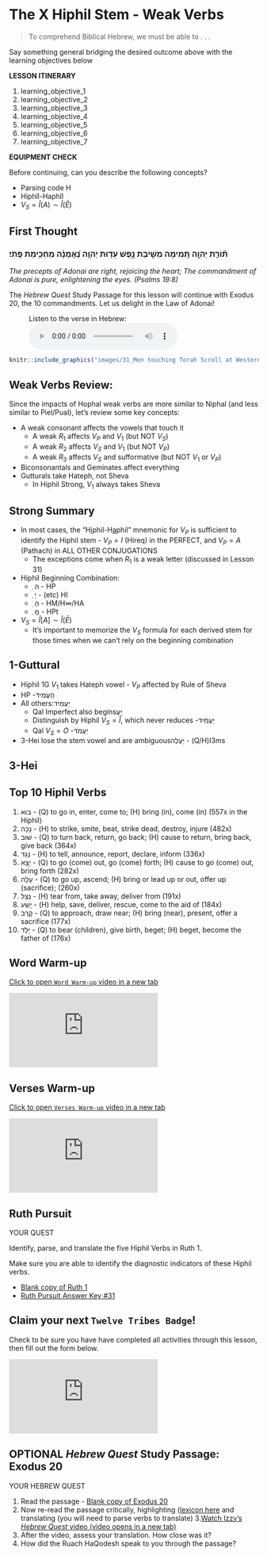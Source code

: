 # The X Hiphil Stem - Weak Verbs {.H-w}


> To comprehend Biblical Hebrew, we must be able to . . . 

Say something general bridging the desired outcome above with the learning objectives below

::: {.box .map}
**LESSON ITINERARY**

1. learning_objective_1
1. learning_objective_2
1. learning_objective_3
1. learning_objective_4
1. learning_objective_5
1. learning_objective_6
1. learning_objective_7
:::

::: {.box .stop}
**EQUIPMENT CHECK**

Before continuing, can you describe the following concepts?

* Parsing code H
* Hiphîl-Haphîl
* $V_S = \hat I(A) \sim \hat I(\bar E)$
:::

## First Thought {-}

### <span class="he">תּ֘וֹרַ֤ת יְהוָ֣ה תְּ֭מִימָה מְשִׁ֣יבַת נָ֑פֶשׁ עֵד֥וּת יְהוָ֥ה נֶ֝אֱמָנָ֗ה מַחְכִּ֥ימַת פֶּֽתִי׃</span> {-}

*The precepts of Adonai are right, rejoicing the heart; The commandment of Adonai is pure, enlightening the eyes. (Psalms 19:8)*

The _Hebrew Quest_ Study Passage for this lesson will continue with Exodus 20, the 10 commandments. Let us delight in the Law of Adonai!

<figure>
    <figcaption>Listen to the verse in Hebrew:</figcaption>
    <audio
        controls controlsList="nodownload"
        src="./images/31-1.Psalms19.8.mp3">
            Your browser does not support the
            <code>audio</code> element.
    </audio>
</figure>




```r

knitr::include_graphics("images/31_Men touching Torah Scroll at Western Wall, tb092302203.jpg")
``` 



## Weak Verbs Review: 

Since the impacts of Hophal weak verbs are more similar to Niphal (and less similar to Piel/Pual), let's review some key concepts:

* A weak consonant affects the vowels that touch it
    * A weak $R_1$ affects $V_P$ and $V_1$ (but NOT $V_S$)
    * A weak $R_2$ affects $V_S$ and $V_1$ (but NOT $V_P$)
    * A weak $R_3$ affects $V_S$ and sufformative (but NOT $V_1$ or $V_P$)
* Biconsonantals and Geminates affect everything
* Gutturals take Hateph, not Sheva
    * In Hiphil Strong, $V_1$ always takes Sheva
    
## Strong Summary

* In most cases, the "H<u>i</u>phil-H<u>a</u>phil" mnemonic for $V_P$ is sufficient to identify the Hiphil stem - $V_P = I$ (Hireq) in the PERFECT, and $V_P= A$ (Pathach) in ALL OTHER CONJUGATIONS
    * The exceptions come when $R_1$ is a weak letter (discussed in Lesson 31)
* Hiphil Beginning Combination:
    * <span class="he">ְ הִ</span> - HP
    * <span class="he">ְ יַ</span> - (etc) HI
    * <span class="he">ְ הַ</span> - HM/H∞/HA
    * <span class="he">ְ מַ</span> - HPt
* $V_S = Î[A] \sim Î(Ē)$
    * It's important to memorize the $V_S$ formula for each derived stem for those times when we can't rely on the beginning combination
    

## 1-Guttural

* Hiphil 1G $V_1$ takes Hateph vowel - $V_P$ affected by Rule of Sheva
* HP -<span class="he">הֶעֱמִיד</span>
* All others:<span class="he">יַעֲמִיד</span>
    * Qal Imperfect also begins<span class="he">יַעֲ</span>
    * Distinguish by Hiphil $V_S = \hat I$, which never reduces  -<span class="he">יַעֲמִיד</span>
    * Qal $V_S = O$ -<span class="he">יַעֲמֹד</span>
* 3-Hei lose the stem vowel and are ambiguous<span class="he">יַעֲלֶה</span> - (Q/H)I3ms


## 3-Hei


## Top 10 Hiphil Verbs

1. <span class="he">בּוֺא</span> - (Q) to go in, enter, come to; (H) bring (in), come (in) (557x in the Hiphil)
1. <span class="he">נָכָה</span> - (H) to strike, smite, beat, strike dead, destroy, injure (482x)
1. <span class="he">שׁוּב</span> - (Q) to turn back, return, go back; (H) cause to return, bring back, give back (364x)
1. <span class="he">נָגַד</span> - (H) to tell, announce, report, declare, inform (336x)
1. <span class="he">יָצָא</span> - (Q) to go (come) out, go (come) forth; (H) cause to go (come) out, bring forth (282x)
1. <span class="he">עָלָה</span> - (Q) to go up, ascend; (H) bring or lead up or out, offer up (sacrifice); (260x)
1. <span class="he">נָצַל</span> - (H) tear from, take away, deliver from (191x)
1. <span class="he">יָשַׁע</span> - (H) help, save, deliver, rescue, come to the aid of (184x)
1. <span class="he">קָרַב</span> - (Q) to approach, draw near; (H) bring (near), present, offer a sacrifice (177x)
1. <span class="he">יָלַד</span> - (Q) to bear (children), give birth, beget; (H) beget, become the father of (176x)


## Word Warm-up {-}

[Click to open `Word Warm-up` video in a new tab](https://youtu.be/1R3dK5gr8pA){target="_blank"}


<div class="container">
<iframe class="responsive-iframe" src="https://youtube.com/embed/1R3dK5gr8pA" frameborder="0"></iframe>
</div>


## Verses Warm-up {-}

[Click to open `Verses Warm-up` video in a new tab](https://youtu.be/Y7p9lMZ79FY){target="_blank"}

<div class="container">
<iframe class="responsive-iframe" src="https://youtube.com/embed/Y7p9lMZ79FY" frameborder="0"></iframe>
</div>



## Ruth Pursuit {-}        

:::  {.box .map}
YOUR QUEST

Identify, parse, and translate the five Hiphil Verbs in Ruth 1.

Make sure you are able to identify the diagnostic indicators of these Hiphil verbs.

:::

* [Blank copy of Ruth 1](https://docs.google.com/document/d/1bcT1J-fcVmD1Zn5Jk2nj0560tEddcgtbYZLkwaVVuyE/copy){target="_blank"}
* [Ruth Pursuit Answer Key #31](./images/31_Ruth_Pursuit_KEY.pdf){target="_blank"}


## Claim your next `Twelve Tribes Badge`! {-}

<!-- Lesson 31 Tribe Badge 11 = SIMEON -->

Check to be sure you have have completed all activities through this lesson, then fill out the form below.

<div class="containerLtr">
<iframe class="responsive-iframe" src="https://forms.gle/gD1doxWveXuijHUF6" frameborder="0"></iframe>
</div>

## OPTIONAL _Hebrew Quest_ Study Passage: Exodus 20 {-}

::: {.box .map}
YOUR HEBREW QUEST

1. Read the passage - [Blank copy of Exodus 20](https://docs.google.com/document/d/1GSOQ432ytSqqvBEBOU2jI55cAiVWqzW9nmC-HRGWJvs/copy){target="_blank"}
2. Now re-read the passage critically, highlighting ([lexicon here](https://holylanguage.com/resources-dictionaries.php){target="_blank"} and translating (you will need to parse verbs to translate)
3.[Watch Izzy's _Hebrew Quest_ video (video opens in a new tab)](https://holylanguage.com/lesson-34.php){target="_blank"}
4. After the video, assess your translation.  How close was it?
5. How did the Ruach HaQodesh speak to you through the passage?

:::